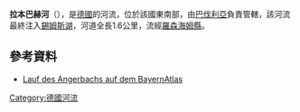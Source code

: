 {{Onesource|time=2020-12-10T03:29:51+00:00}}
{{Coord|47.87454|N|12.24815|E|display=title}}

'''拉本巴赫河'''（{{lang-de|Labenbach}}），是[[德國|德國]]的河流，位於該國東南部，由[[巴伐利亞|巴伐利亞]]負責管轄，該河流最終注入[[錫姆斯湖|錫姆斯湖]]，河道全長1.6公里，流經[[羅森海姆縣|羅森海姆縣]]。

==參考資料==
* [https://v.bayern.de/LSXSP Lauf des Angerbachs auf dem BayernAtlas]

{{Germany-geo-stub}}
[[Category:德國河流|Category:德國河流]]